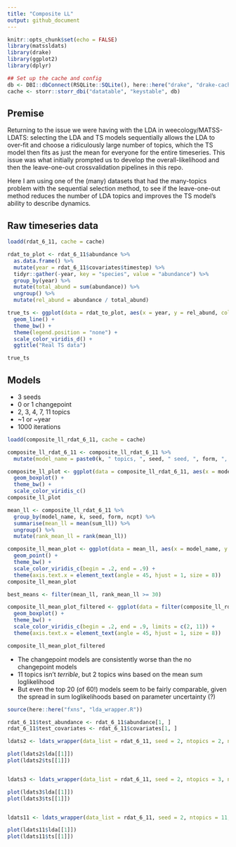 ```yaml
---
title: "Composite LL"
output: github_document
---
```





```r
knitr::opts_chunk$set(echo = FALSE)
library(matssldats)
library(drake)
library(ggplot2)
library(dplyr)

## Set up the cache and config
db <- DBI::dbConnect(RSQLite::SQLite(), here::here("drake", "drake-cache-bbs.sqlite"))
cache <- storr::storr_dbi("datatable", "keystable", db)

```

## Premise

Returning to the issue we were having with the LDA in weecology/MATSS-LDATS: selecting the LDA and TS models sequentially allows the LDA to over-fit and choose a ridiculously large number of topics, which the TS model then fits as just the mean for everyone for the entire timeseries. This issue was what initially prompted us to develop the overall-likelihood and then the leave-one-out crossvalidation pipelines in this repo. 

Here I am using one of the (many) datasets that had the many-topics problem with the sequential selection method, to see if the leave-one-out method reduces the number of LDA topics and improves the TS model's ability to describe dynamics. 

## Raw timeseries data
```r

loadd(rdat_6_11, cache = cache)

rdat_to_plot <- rdat_6_11$abundance %>%
  as.data.frame() %>%
  mutate(year = rdat_6_11$covariates$timestep) %>%
  tidyr::gather(-year, key = "species", value = "abundance") %>%
  group_by(year) %>%
  mutate(total_abund = sum(abundance)) %>%
  ungroup() %>%
  mutate(rel_abund = abundance / total_abund)

true_ts <- ggplot(data = rdat_to_plot, aes(x = year, y = rel_abund, color = species)) +
  geom_line() +
  theme_bw() +
  theme(legend.position = "none") +
  scale_color_viridis_d() +
  ggtitle("Real TS data")

true_ts

```

## Models

- 3 seeds
- 0 or 1 changepoint
- 2, 3, 4, 7, 11 topics
- ~1 or ~year
- 1000 iterations

```r

loadd(composite_ll_rdat_6_11, cache = cache)

composite_ll_rdat_6_11 <- composite_ll_rdat_6_11 %>%
  mutate(model_name = paste0(k, " topics, ", seed, " seed, ", form, ", ", ncpt, " cpts"))

composite_ll_plot <- ggplot(data = composite_ll_rdat_6_11, aes(x = model_name, y = sum_ll, color = k)) +
  geom_boxplot() +
  theme_bw() +
  scale_color_viridis_c()
composite_ll_plot

mean_ll <- composite_ll_rdat_6_11 %>%
  group_by(model_name, k, seed, form, ncpt) %>%
  summarise(mean_ll = mean(sum_ll)) %>%
  ungroup() %>%
  mutate(rank_mean_ll = rank(mean_ll))

composite_ll_mean_plot <- ggplot(data = mean_ll, aes(x = model_name, y = mean_ll, color = k)) +
  geom_point() +
  theme_bw() +
  scale_color_viridis_c(begin = .2, end = .9) +
  theme(axis.text.x = element_text(angle = 45, hjust = 1, size = 8))
composite_ll_mean_plot

best_means <- filter(mean_ll, rank_mean_ll >= 30)

composite_ll_mean_plot_filtered <- ggplot(data = filter(composite_ll_rdat_6_11, model_name %in% best_means$model_name), aes(x = model_name, y = sum_ll, color = k)) +
  geom_boxplot() +
  theme_bw() +
  scale_color_viridis_c(begin = .2, end = .9, limits = c(2, 11)) +
  theme(axis.text.x = element_text(angle = 45, hjust = 1, size = 8))

composite_ll_mean_plot_filtered
```

* The changepoint models are consistently worse than the no changepoint models
* 11 topics isn't _terrible_, but 2 topics wins based on the mean sum loglikelihood
* But even the top 20 (of 60!) models seem to be fairly comparable, given the spread in sum loglikelihoods based on parameter uncertainty (?)

```r
source(here::here("fxns", "lda_wrapper.R"))

rdat_6_11$test_abundance <- rdat_6_11$abundance[1, ]
rdat_6_11$test_covariates <- rdat_6_11$covariates[1, ]

ldats2 <- ldats_wrapper(data_list = rdat_6_11, seed = 2, ntopics = 2, ncpts = 0, formulas = c("intercept"))

plot(ldats2$lda[[1]])
plot(ldats2$ts[[1]])


ldats3 <- ldats_wrapper(data_list = rdat_6_11, seed = 2, ntopics = 3, ncpts = 0, formulas = c("intercept"))

plot(ldats3$lda[[1]])
plot(ldats3$ts[[1]])


ldats11 <- ldats_wrapper(data_list = rdat_6_11, seed = 2, ntopics = 11, ncpts = 0, formulas = c("intercept"))

plot(ldats11$lda[[1]])
plot(ldats11$ts[[1]])


```
